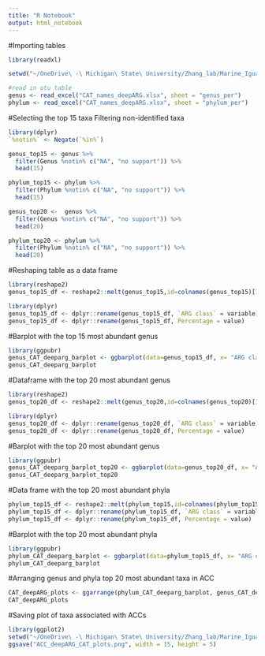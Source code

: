 ```yaml
---
title: "R Notebook"
output: html_notebook
---
```

#Importing tables
```r
library(readxl)

setwd("~/OneDrive\ -\ Michigan\ State\ University/Zhang_lab/Marine_Iguana/tables/metagenome_shotgun/resistome_deepARG/CAT")

#read in otu table
genus <- read_excel("CAT_names_deepARG.xlsx", sheet = "genus_per")
phylum <- read_excel("CAT_names_deepARG.xlsx", sheet = "phylum_per")
```

#Selecting the top 15 taxa
Filtering non-identified taxa
```r
library(dplyr)
`%notin%` <- Negate(`%in%`)

genus_top15 <- genus %>% 
  filter(Genus %notin% c("NA", "no support")) %>% 
  head(15)

phylum_top15 <- phylum %>% 
  filter(Phylum %notin% c("NA", "no support")) %>% 
  head(15)

genus_top20 <-  genus %>% 
  filter(Genus %notin% c("NA", "no support")) %>% 
  head(20)

phylum_top20 <- phylum %>% 
  filter(Phylum %notin% c("NA", "no support")) %>% 
  head(20)
```

#Reshaping table as a data frame
```r
library(reshape2)
genus_top15_df <- reshape2::melt(genus_top15,id=colnames(genus_top15)[1])

library(dplyr)
genus_top15_df <- dplyr::rename(genus_top15_df, `ARG class` = variable)
genus_top15_df <- dplyr::rename(genus_top15_df, Percentage = value)
```

#Barplot with the top 15 most abundant genus
```r
library(ggpubr)
genus_CAT_deeparg_barplot <- ggbarplot(data=genus_top15_df, x= "ARG class", y = "Percentage", color = "Genus", fill = "Genus", palette = get_palette("rickandmorty",15), ylab = "Percentage of contigs by ARG class", label.pos="out", position = position_stack(), xlab = "ARG Class", orientation = "horiz") + theme(legend.position = "right") +labs(colour = "Genus", fill = "Genus") +  theme(legend.text = element_text(face = "italic"))
genus_CAT_deeparg_barplot
```

#Dataframe with the top 20 most abundant genus
```r
library(reshape2)
genus_top20_df <- reshape2::melt(genus_top20,id=colnames(genus_top20)[1])

library(dplyr)
genus_top20_df <- dplyr::rename(genus_top20_df, `ARG class` = variable)
genus_top20_df <- dplyr::rename(genus_top20_df, Percentage = value)
```

#Barplot with the top 20 most abundant genus
```r
library(ggpubr)
genus_CAT_deeparg_barplot_top20 <- ggbarplot(data=genus_top20_df, x= "ARG class", y = "Percentage", color = "Genus", fill = "Genus", palette = get_palette("simpsons",20), ylab = "Percentage of contigs by ARG class", label.pos="out", position = position_stack(), xlab = "ARG Class", orientation = "horiz") + theme(legend.position = "right") +labs(colour = "Genus", fill = "Genus") +  theme(legend.text = element_text(face = "italic"))
genus_CAT_deeparg_barplot_top20
```


#Data frame with the top 20 most abundant phyla
```r
phylum_top15_df <- reshape2::melt(phylum_top15,id=colnames(phylum_top15)[1])
phylum_top15_df <- dplyr::rename(phylum_top15_df, `ARG class` = variable)
phylum_top15_df <- dplyr::rename(phylum_top15_df, Percentage = value)
```

#Barplot with the top 20 most abundant phyla
```r
library(ggpubr)
phylum_CAT_deeparg_barplot <- ggbarplot(data=phylum_top15_df, x= "ARG class", y = "Percentage", color = "Phylum", fill = "Phylum", palette = get_palette("simpsons",15), ylab = "Percentage of contigs by ARG class", label.pos="out", position = position_stack(), xlab = "ARG Class", orientation = "horiz") + theme(legend.position = "right") +labs(colour = "Phylum", fill = "Phylum")
phylum_CAT_deeparg_barplot
```

#Arranging genus and phyla top 20 most abundant taxa in ACC
```r
CAT_deepARG_plots <- ggarrange(phylum_CAT_deeparg_barplot, genus_CAT_deeparg_barplot,  ncol = 2, labels = c("A", "B"))
CAT_deepARG_plots
```

#Saving plot of taxa associated with ACCs
```r
library(ggplot2)
setwd("~/OneDrive\ -\ Michigan\ State\ University/Zhang_lab/Marine_Iguana/figures-plots/metagenome")
ggsave("ACC_deepARG_CAT_plots.png", width = 15, height = 5)
```

